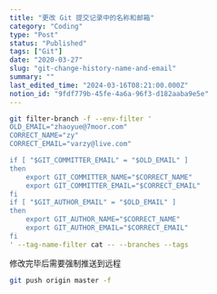 ```yaml
---
title: "更改 Git 提交记录中的名称和邮箱"
category: "Coding"
type: "Post"
status: "Published"
tags: ["Git"]
date: "2020-03-27"
slug: "git-change-history-name-and-email"
summary: ""
last_edited_time: "2024-03-16T08:21:00.000Z"
notion_id: "9fdf779b-45fe-4a6a-96f3-d182aaba9e5e"
---
```



```bash
git filter-branch -f --env-filter '
OLD_EMAIL="zhaoyue@7moor.com"
CORRECT_NAME="zy"
CORRECT_EMAIL="varzy@live.com"

if [ "$GIT_COMMITTER_EMAIL" = "$OLD_EMAIL" ]
then
    export GIT_COMMITTER_NAME="$CORRECT_NAME"
    export GIT_COMMITTER_EMAIL="$CORRECT_EMAIL"
fi
if [ "$GIT_AUTHOR_EMAIL" = "$OLD_EMAIL" ]
then
    export GIT_AUTHOR_NAME="$CORRECT_NAME"
    export GIT_AUTHOR_EMAIL="$CORRECT_EMAIL"
fi
' --tag-name-filter cat -- --branches --tags
```


修改完毕后需要强制推送到远程


```bash
git push origin master -f
```

